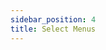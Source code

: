 ```yaml
---
sidebar_position: 4
title: Select Menus
---
```


<!-- TODO: https://vladfrangu.notion.site/Handling-Interactions-not-Application-Commands-in-Sapphire-92e307005b9f4e3b849663ea43c57701 -->
